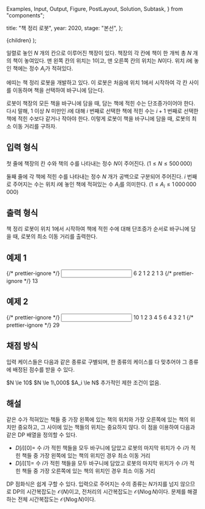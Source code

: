   Examples,
  Input,
  Output,
  Figure,
  PostLayout,
  Solution,
  Subtask,
} from "components";

  title: "책 정리 로봇",
  year: 2020,
  stage: "본선",
};

  <PostLayout meta={meta}>{children}</PostLayout>
);

일렬로 놓인 $N$ 개의 칸으로 이루어진 책장이 있다. 책장의 각 칸에 책이 한 개씩 총 $N$ 개의 책이 놓여있다. 맨 왼쪽 칸의 위치는 $1$이고, 맨 오른쪽 칸의 위치는 $N$이다. 위치 $i$에 놓인 책에는 정수 $A_i$가 적혀있다.

에띠는 책 정리 로봇을 개발하고 있다. 이 로봇은 처음에 위치 $1$에서 시작하여 각 칸 사이를 이동하며 책을 선택하여 바구니에 담는다.

로봇이 책장의 모든 책을 바구니에 담을 때, 담는 책에 적힌 수는 단조증가이어야 한다. 다시 말해, $1$ 이상 $N$ 미만인 $i$에 대해 $i$ 번째로 선택한 책에 적힌 수는 $i+1$ 번째로 선택한 책에 적힌 수보다 같거나 작아야 한다. 이렇게 로봇이 책을 바구니에 담을 때, 로봇의 최소 이동 거리를 구하자.

## 입력 형식

첫 줄에 책장의 칸 수와 책의 수를 나타내는 정수 $N$이 주어진다. ($1 \le N \le 500\,000$)

둘째 줄에 각 책에 적힌 수를 나타내는 정수 $N$ 개가 공백으로 구분되어 주어진다. $i$ 번째로 주어지는 수는 위치 $i$에 놓인 책에 적혀있는 수 $A_i$를 의미한다. ($1 \le A_i \le 1\,000\,000\,000$)

## 출력 형식

책 정리 로봇이 위치 $1$에서 시작하여 책에 적힌 수에 대해 단조증가 순서로 바구니에 담을 때, 로봇의 최소 이동 거리를 출력한다.

## 예제 1

<Examples>
  {/* prettier-ignore */}
  <Input>
6
2 1 2 2 1 3
  </Input>
  {/* prettier-ignore */}
  <Output>
13
  </Output>
</Examples>

## 예제 2

<Examples>
  {/* prettier-ignore */}
  <Input>
10
1 2 3 4 5 6 4 3 2 1
  </Input>
  {/* prettier-ignore */}
  <Output>
29
  </Output>
</Examples>

## 채점 방식

입력 케이스들은 다음과 같은 종류로 구별되며, 한 종류의 케이스를 다 맞추어야 그 종류에 배정된 점수를 받을 수 있다.

<Subtask index={1} score={8}>
  $N \le 10$
</Subtask>
<Subtask index={2} score={31}>
  $N \le 1\,000$
</Subtask>
<Subtask index={3} score={40}>
  $A_i \le N$
</Subtask>
<Subtask index={4} score={21}>
  추가적인 제한 조건이 없음.
</Subtask>

## 해설

<Solution>

같은 수가 적혀있는 책들 중 가장 왼쪽에 있는 책의 위치와 가장 오른쪽에 있는 책의 위치만 중요하고, 그 사이에 있는 책들의 위치는 중요하지 않다. 이 점을 이용하여 다음과 같은 DP 배열을 정의할 수 있다.

- $D[i][0] =$ 수 $i$가 적힌 책들을 모두 바구니에 담았고 로봇의 마지막 위치가 수 $i$가 적힌 책들 중 가장 왼쪽에 있는 책의 위치인 경우 최소 이동 거리
- $D[i][1] =$ 수 $i$가 적힌 책들을 모두 바구니에 담았고 로봇의 마지막 위치가 수 $i$가 적힌 책들 중 가장 오른쪽에 있는 책의 위치인 경우 최소 이동 거리

DP 점화식은 쉽게 구할 수 있다. 입력으로 주어지는 수의 종류는 $N$가지를 넘지 않으므로 DP의 시간복잡도는 $\mathcal{O}(N)$이고, 전처리의 시간복잡도는 $\mathcal{O}(N \log N)$이다. 문제를 해결하는 전체 시간복잡도는 $\mathcal{O}(N \log N)$이다.

</Solution>

